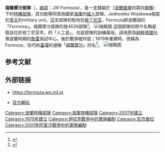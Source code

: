 {{NoteTA
|G1=Firearms
|G2=Military
|G3=長度單位
|G4=地區用語
|G5=地名
}}
{{Infobox Military Unit
| 名稱 = 福爾摩沙部隊<br>Jednostka Wojskowa Formoza 
| 圖片 = [[File:Logo_Formozy.svg|150px]]
| 圖片說明 = 隊徽 
| 時期 = 2007 (1975)年—
| 國家 = {{POL}}
| 效忠 = 
| 軍種 = {{link-pl|波蘭特種部隊|Wojska Specjalne}}
| 兵科 = [[特種部隊|特種部隊]]
| 功能 = [[反恐|反恐]]、[[特種作戰|特種作戰]]
| 規模 =
| 隸屬 = {{link-pl|武裝部隊分支總司令部|Dowództwo Generalne Rodzajów Sił Zbrojnych}}
| 駐地 = [[波美拉尼亞省|波美拉尼亞省]][[格丁尼亚|格丁尼亚]]
| 裝備 = 
| 別稱 = 4026部隊
| 守護 = 
| 格言 = 
| 顏色 = 
| 隊歌 = 
| 吉祥物 = 
| 戰役 = [[伊拉克战争|伊拉克战争]]<br>[[阿富汗戰爭_(2001年)|2001年阿富汗戰爭]]
| 隊慶 = 11月13日
| 獎章 = 
| 榮譽 = 
| 現任指揮官 = 
| 象徵指揮官 = 
| 著名指揮官 = 
| 佩章一 = 
| 佩章二 = 
| 佩章三 = 
| 佩章四 = 
}}

'''福爾摩沙部隊'''（{{lang-pl|Jednostka Wojskowa Formoza}}，[[縮寫|縮寫]]：JW Formoza），是一支隸屬於{{link-pl|波蘭特種部隊|Wojska Specjalne}}（[[波蘭軍事|波蘭國軍]]的第四[[軍種|軍種]]）下的[[特種部隊|特種部隊]]，其功能等同其他國家[[海軍|海軍]]的[[蛙人|蛙人]]部隊。Jednostka Wojskowa相當於[[英文|英文]]的military unit。這支部隊的駐地在[[格丁尼亚|格丁尼亚]]，Formoza即波蘭語的「Formosa」。福爾摩沙部隊的{{link-pl|波蘭軍事單位編號|Numer jednostki wojskowej|官方代號}}是4026部隊<ref name=wprost>{{cite news|title=Amerykańskie media: w tym polscy komandosi są najlepsi|url=http://www.wprost.pl/ar/412328/Amerykanskie-media-w-tym-polscy-komandosi-sa-najlepsi/|accessdate=2015-07-26|agency=《{{link-pl|直接 (波蘭週刊)|Wprost}}》|date=2013-08-10|language=pl|archive-date=2015-06-24|archive-url=https://web.archive.org/web/20150624172737/http://www.wprost.pl/ar/412328/Amerykanskie-media-w-tym-polscy-komandosi-sa-najlepsi/|dead-url=no}}</ref>。
[[File:Gdynia_z_lotu_ptaka_021.JPG|缩略图]]
這個部隊的現今名稱是取自位於格丁尼亚市{{tsl|pl|Oksywie||Oksywie區}}，{{link-pl|格丁尼亚軍港|Port wojenny Gdynia}}的「{{tsl|pl|Torpedownia|}}人工島」，也是部隊的訓練基地。該地原為[[納粹德國|納粹德國]]佔領波蘭時期的[[魚雷|魚雷]]測試中心，後於戰爭被炸毀；1979年重建時，改稱為Formoza，恰巧和[[臺灣|臺灣]]的通稱「[[福爾摩沙|福爾摩沙]]」同名<ref name="Łukasz Zalesiński">{{cite web|author1=Łukasz Zalesiński|title=Formoza, czyli gdzie ryzyko, tam okazja|url=http://www.polska-zbrojna.pl/Pdf/Article/7898|publisher=《{{link-pl|波蘭軍事 (月刊)|Polska Zbrojna}}》|accessdate=2015-07-26|pages=3|language=pl|date=2013-05-21|archive-date=2019-06-09|archive-url=https://web.archive.org/web/20190609204101/http://www.polska-zbrojna.pl/Pdf/Article/7898|dead-url=no}}</ref>。
[[File:Formoza2.jpg|缩略图]]

==参考文献==
{{reflist}}
==外部链接==
{{commons|Category:Formoza}}
* https://formoza.wp.mil.pl
*{{pl}}[https://web.archive.org/web/20150812054227/http://formoza.wp.mil.pl/pl/index.html 官方網站]

[[Category:波蘭特種部隊|Category:波蘭特種部隊]]
[[Category:海軍特種部隊|Category:海軍特種部隊]]
[[Category:2007年建立|Category:2007年建立]]
[[Category:1975年建立|Category:1975年建立]]
[[Category:伊拉克戰爭中的軍隊編制|Category:伊拉克戰爭中的軍隊編制]]
[[Category:反恐單位|Category:反恐單位]]
[[Category:2001年阿富汗戰爭中的軍隊編制|Category:2001年阿富汗戰爭中的軍隊編制]]